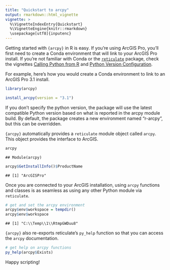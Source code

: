 ```yaml
---
title: "Quickstart to arcpy"
output: rmarkdown::html_vignette
vignette: >
  %\VignetteIndexEntry{Quickstart}
  %\VignetteEngine{knitr::rmarkdown}
  \usepackage[utf8]{inputenc}
---
```




Getting started with `{arcpy}` in R is easy. If you're using ArcGIS Pro,
you'll first need to create a Conda environment that will link to your
ArcGIS Pro install. If you're not familiar with Conda or the
[`reticulate`](https://cran.r-project.org/package=reticulate)
package, check the vignettes
[Calling Python from R](https://rstudio.github.io/reticulate/articles/calling_python.html) and
[Python Version Configuration](https://rstudio.github.io/reticulate/articles/versions.html).

For example, here's how you would create a Conda
environment to link to an ArcGIS Pro 3.1 install.


```r
library(arcpy)

install_arcpy(version = "3.1")
```

If you don't specify the python version, the package will use the
latest compatible Python version based on what is reported in the
arcpy module build. By default, the package creates a new environment
named "r-arcpy", but this can be overridden.

`{arcpy}` automatically provides a `reticulate` module object 
called `arcpy`. This object provides the interface to ArcGIS.


```r
arcpy
```

```
## Module(arcpy)
```

```r
arcpy$GetInstallInfo()$ProductName
```

```
## [1] "ArcGISPro"
```

Once you are connected to your ArcGIS installation, using `arcpy` functions
and classes is as seamless as using any other Python module via `reticulate`.


```r
# get and set the arcpy environment
arcpy$env$workspace = tempdir()
arcpy$env$workspace
```

```
## [1] "C:\\Temp\\1\\RtmpGWDuu8"
```

`{arcpy}` also re-exports reticulate's `py_help` function so that 
you can access the `arcpy` documentation.


```r
# get help on arcpy functions
py_help(arcpy$Exists)
```

Happy scripting!

